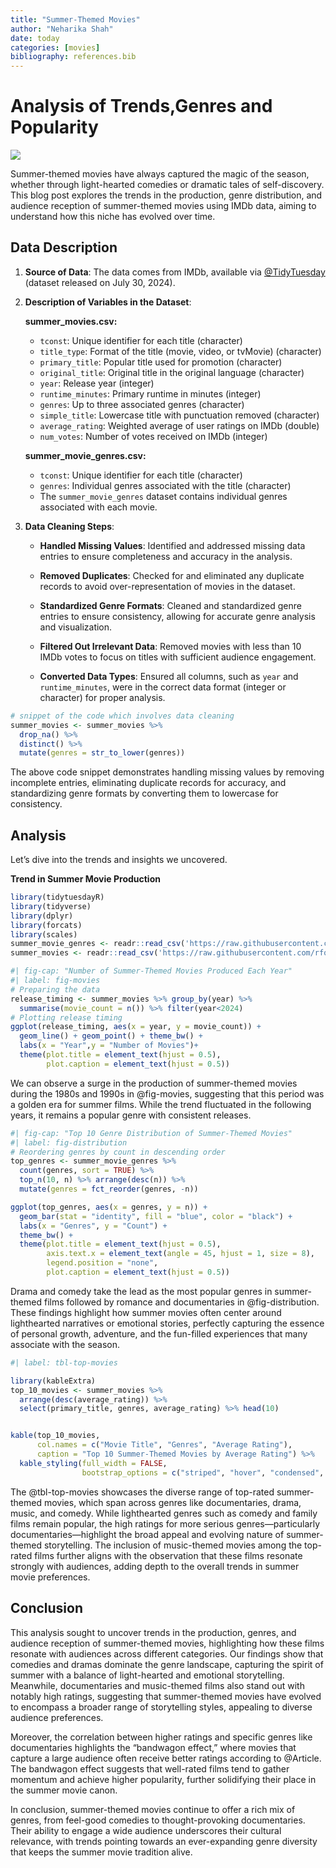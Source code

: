 ```yaml
---
title: "Summer-Themed Movies"
author: "Neharika Shah"
date: today
categories: [movies]
bibliography: references.bib
---
```


# Analysis of Trends,Genres and Popularity

![](summer-movies.jpg)

Summer-themed movies have always captured the magic of the season, whether through light-hearted comedies or dramatic tales of self-discovery. This blog post explores the trends in the production, genre distribution, and audience reception of summer-themed movies using IMDb data, aiming to understand how this niche has evolved over time.

## **Data Description**

1.  **Source of Data**: The data comes from IMDb, available via [@TidyTuesday](https://github.com/rfordatascience/tidytuesday/blob/master/data/2024/2024-07-30/readme.md) (dataset released on July 30, 2024).

2.  **Description of Variables in the Dataset**:

    **summer_movies.csv:**

    -   `tconst`: Unique identifier for each title (character)
    -   `title_type`: Format of the title (movie, video, or tvMovie) (character)
    -   `primary_title`: Popular title used for promotion (character)
    -   `original_title`: Original title in the original language (character)
    -   `year`: Release year (integer)
    -   `runtime_minutes`: Primary runtime in minutes (integer)
    -   `genres`: Up to three associated genres (character)
    -   `simple_title`: Lowercase title with punctuation removed (character)
    -   `average_rating`: Weighted average of user ratings on IMDb (double)
    -   `num_votes`: Number of votes received on IMDb (integer)

    **summer_movie_genres.csv:**

    -   `tconst`: Unique identifier for each title (character)
    -   `genres`: Individual genres associated with the title (character)
    -   The `summer_movie_genres` dataset contains individual genres associated with each movie.

3.  **Data Cleaning Steps**:

    -   **Handled Missing Values**: Identified and addressed missing data entries to ensure completeness and accuracy in the analysis.

    <!-- -->

    -   **Removed Duplicates**: Checked for and eliminated any duplicate records to avoid over-representation of movies in the dataset.

    -   **Standardized Genre Formats**: Cleaned and standardized genre entries to ensure consistency, allowing for accurate genre analysis and visualization.

    -   **Filtered Out Irrelevant Data**: Removed movies with less than 10 IMDb votes to focus on titles with sufficient audience engagement.

    -   **Converted Data Types**: Ensured all columns, such as `year` and `runtime_minutes`, were in the correct data format (integer or character) for proper analysis.

```r
# snippet of the code which involves data cleaning
summer_movies <- summer_movies %>%
  drop_na() %>%
  distinct() %>%
  mutate(genres = str_to_lower(genres))
```

The above code snippet demonstrates handling missing values by removing incomplete entries, eliminating duplicate records for accuracy, and standardizing genre formats by converting them to lowercase for consistency.

## Analysis

Let's dive into the trends and insights we uncovered.

**Trend in Summer Movie Production**

```r
library(tidytuesdayR)
library(tidyverse)
library(dplyr)
library(forcats)
library(scales)
summer_movie_genres <- readr::read_csv('https://raw.githubusercontent.com/rfordatascience/tidytuesday/master/data/2024/2024-07-30/summer_movie_genres.csv')
summer_movies <- readr::read_csv('https://raw.githubusercontent.com/rfordatascience/tidytuesday/master/data/2024/2024-07-30/summer_movies.csv')
```

```r
#| fig-cap: "Number of Summer-Themed Movies Produced Each Year"
#| label: fig-movies
# Preparing the data 
release_timing <- summer_movies %>% group_by(year) %>%
  summarise(movie_count = n()) %>% filter(year<2024)
# Plotting release timing
ggplot(release_timing, aes(x = year, y = movie_count)) +
  geom_line() + geom_point() + theme_bw() +
  labs(x = "Year",y = "Number of Movies")+
  theme(plot.title = element_text(hjust = 0.5),
        plot.caption = element_text(hjust = 0.5))

```
We can observe a surge in the production of summer-themed movies during the 1980s and 1990s in @fig-movies, suggesting that this period was a golden era for summer films. While the trend fluctuated in the following years, it remains a popular genre with consistent releases.

```r
#| fig-cap: "Top 10 Genre Distribution of Summer-Themed Movies"
#| label: fig-distribution
# Reordering genres by count in descending order
top_genres <- summer_movie_genres %>%
  count(genres, sort = TRUE) %>%
  top_n(10, n) %>% arrange(desc(n)) %>%  
  mutate(genres = fct_reorder(genres, -n)) 

ggplot(top_genres, aes(x = genres, y = n)) +  
  geom_bar(stat = "identity", fill = "blue", color = "black") + 
  labs(x = "Genres", y = "Count") +
  theme_bw() + 
  theme(plot.title = element_text(hjust = 0.5),
        axis.text.x = element_text(angle = 45, hjust = 1, size = 8),
        legend.position = "none",
        plot.caption = element_text(hjust = 0.5))
```

Drama and comedy take the lead as the most popular genres in summer-themed films followed by romance and documentaries in @fig-distribution.
These findings highlight how summer movies often center around lighthearted narratives or emotional stories, perfectly capturing the essence of personal growth, adventure, and the fun-filled experiences that many associate with the season.

```r
#| label: tbl-top-movies

library(kableExtra)
top_10_movies <- summer_movies %>%
  arrange(desc(average_rating)) %>%  
  select(primary_title, genres, average_rating) %>% head(10)


kable(top_10_movies, 
      col.names = c("Movie Title", "Genres", "Average Rating"),
      caption = "Top 10 Summer-Themed Movies by Average Rating") %>%
  kable_styling(full_width = FALSE, 
                bootstrap_options = c("striped", "hover", "condensed", "bordered"))
```

The @tbl-top-movies showcases the diverse range of top-rated summer-themed movies, which span across genres like documentaries, drama, music, and comedy. While lighthearted genres such as comedy and family films remain popular, the high ratings for more serious genres—particularly documentaries—highlight the broad appeal and evolving nature of summer-themed storytelling. The inclusion of music-themed movies among the top-rated films further aligns with the observation that these films resonate strongly with audiences, adding depth to the overall trends in summer movie preferences.
 
## Conclusion

This analysis sought to uncover trends in the production, genres, and audience reception of summer-themed movies, highlighting how these films resonate with audiences across different categories. Our findings show that comedies and dramas dominate the genre landscape, capturing the spirit of summer with a balance of light-hearted and emotional storytelling. Meanwhile, documentaries and music-themed films also stand out with notably high ratings, suggesting that summer-themed movies have evolved to encompass a broader range of storytelling styles, appealing to diverse audience preferences.

Moreover, the correlation between higher ratings and specific genres like documentaries highlights the "bandwagon effect," where movies that capture a large audience often receive better ratings according to @Article. The bandwagon effect suggests that well-rated films tend to gather momentum and achieve higher popularity, further solidifying their place in the summer movie canon.

In conclusion, summer-themed movies continue to offer a rich mix of genres, from feel-good comedies to thought-provoking documentaries. Their ability to engage a wide audience underscores their cultural relevance, with trends pointing towards an ever-expanding genre diversity that keeps the summer movie tradition alive.
